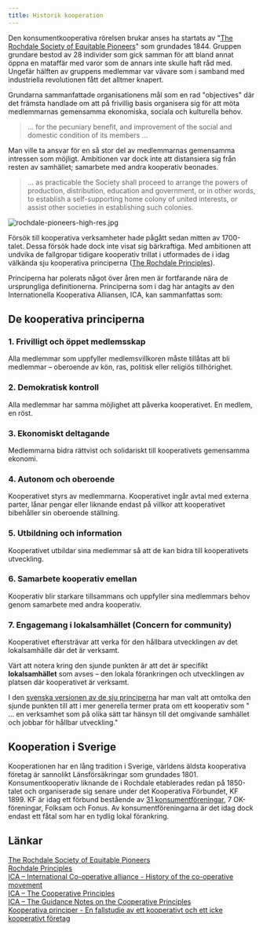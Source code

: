 ```yaml
---
title: Historik kooperation
---
```


Den konsumentkooperativa rörelsen brukar anses ha startats av "[The Rochdale Society of Equitable Pioneers](https://en.wikipedia.org/wiki/Rochdale_Society_of_Equitable_Pioneers)" som grundades 1844. Gruppen grundare bestod av 28 individer som gick samman för att bland annat öppna en mataffär med varor som de annars inte skulle haft råd med. Ungefär hälften av gruppens medlemmar var vävare som i samband med industriella revolutionen fått det alltmer knapert.

Grundarna sammanfattade organisationens mål som en rad "objectives" där det främsta handlade om att på frivillig basis organisera sig för att möta medlemmarnas gemensamma ekonomiska, sociala och kulturella behov.

> … for the pecuniary benefit, and improvement of the social and domestic condition of its members …

Man ville ta ansvar för en så stor del av medlemmarnas gemensamma intressen som möjligt. Ambitionen var dock inte att distansiera sig från resten av samhället; samarbete med andra kooperativ beonades.

> … as practicable the Society shall proceed to arrange the powers of production, distribution, education and government, or in other words, to establish a self-supporting home colony of united interests, or assist other societies in establishing such colonies.

![rochdale-pioneers-high-res.jpg](/img/rochdale-pioneers-high-res.jpg)

Försök till kooperativa verksamheter hade pågått sedan mitten av 1700-talet. Dessa försök hade dock inte visat sig bärkraftiga. Med ambitionen att undvika de fallgropar tidigare kooperativ trillat i utformades de i idag välkända sju kooperativa principerna ([The Rochdale Principles](https://en.wikipedia.org/wiki/Rochdale_Principles)).

Principerna har polerats något över åren men är fortfarande nära de ursprungliga definitionerna. Principerna som i dag har antagits av den Internationella Kooperativa Alliansen, ICA, kan sammanfattas som:

## De kooperativa principerna

### 1. Frivilligt och öppet medlemsskap

Alla medlemmar som uppfyller medlemsvillkoren måste tillåtas att bli medlemmar – oberoende av kön, ras, politisk eller religiös tillhörighet.

### 2. Demokratisk kontroll

Alla medlemmar har samma möjlighet att påverka kooperativet. En medlem, en röst.

### 3. Ekonomiskt deltagande

Medlemmarna bidra rättvist och solidariskt till kooperativets gemensamma ekonomi.

### 4. Autonom och oberoende

Kooperativet styrs av medlemmarna. Kooperativet ingår avtal med externa parter, lånar pengar eller liknande endast på villkor att kooperativet bibehåller sin oberoende ställning.

### 5. Utbildning och information

Kooperativet utbildar sina medlemmar så att de kan bidra till kooperativets utveckling.

### 6. Samarbete kooperativ emellan

Kooperativ blir starkare tillsammans och uppfyller sina medlemmars behov genom samarbete med andra kooperativ.

### 7. Engagemang i lokalsamhället (Concern for community)

Kooperativet eftersträvar att verka för den hållbara utvecklingen av det lokalsamhälle där det är verksamt.

Värt att notera kring den sjunde punkten är att det är specifikt **lokalsamhället** som avses – den lokala förankringen och utvecklingen av platsen där kooperativet är verksamt.

I den [svenska versionen av de sju principerna](https://svenskkooperation.se/om-kooperation/) har man valt att omtolka den sjunde punkten till att i mer generella termer prata om ett kooperativ som " … en verksamhet som på olika sätt tar hänsyn till det omgivande samhället och jobbar för hållbar utveckling."

## Kooperation i Sverige

Kooperationen har en lång tradition i Sverige, världens äldsta kooperativa företag är sannolikt Länsförsäkringar som grundades 1801. Konsumentkooperativ liknande de i Rochdale etablerades redan på 1850-talet och organiserade sig senare under det Kooperativa Förbundet, KF 1899. KF är idag ett förbund bestående av [31 konsumentföreningar](https://www.coop.se/Globala-sidor/OmKF/Konsumentforeningar/), 7 OK-föreningar, Folksam och Fonus. Av konsumentföreningarna är det idag dock endast ett fåtal som har en tydlig lokal förankring.

## Länkar

[The Rochdale Society of Equitable Pioneers](https://en.wikipedia.org/wiki/Rochdale_Society_of_Equitable_Pioneers)  
[Rochdale Principles](https://en.wikipedia.org/wiki/Rochdale_Principles)  
[ICA – International Co-operative alliance - History of the co-operative movement](https://www.ica.coop/en/cooperatives/history-cooperative-movement)  
[ICA – The Cooperative Principles](https://www.ica.coop/en/cooperatives/cooperative-identity)  
[ICA – The Guidance Notes on the Cooperative Principles](https://www.ica.coop/sites/default/files/publication-files/ica-guidance-notes-en-310629900.pdf)  
[Kooperativa principer - En fallstudie av ett kooperativt och ett icke kooperativt företag](https://foodshift.se/uploads/short-url/21JzX8f2URkIC1eu1hFN4SWsOa8.pdf)
